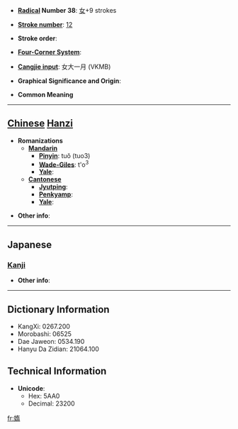 * '''[[Wiktionary:Chinese radical index| Radical]] Number 38''': [[Wiktionary:Chinese radical index 女|女]]+9 strokes

* '''[[Wiktionary:Chinese total strokes index|Stroke number]]''': [[Wiktionary:Chinese total strokes index 12|12]]

* '''Stroke order''': 

* '''[[Wiktionary:Chinese four corner index|Four-Corner System]]''': 

* '''[[Wiktionary:Chinese Cangjie index|Cangjie input]]''': 女大一月 (VKMB)

* '''Graphical Significance and Origin''': 

* '''Common Meaning'''

----

== [[Chinese]] [[Hanzi]] ==

* '''Romanizations'''
** '''[[Mandarin]]'''
*** '''[[Pinyin]]''': tuǒ (tuo3)
*** '''[[Wade-Giles]]''': t'o<sup>3</sup>
*** '''[[Yale]]''': 
** '''[[Cantonese]]'''
*** '''[[Jyutping]]''':
*** '''[[Penkyamp]]''': 
*** '''[[Yale]]''': 

* '''Other info''': 

----

==Japanese==
===[[Kanji]]===
{{kanji|on readings=[[た]] (ta), [[だ]] (da), [[な]] (na), [[ら]] (ra)|kun readings=[[みめよい]] (mimeyoi), [[おこたる]] (okotaru), [[みめよいさま]] (mimeyoisama)}}

* '''Other info''':  

----

== Dictionary Information ==

* KangXi: 0267.200
* Morobashi: 06525
* Dae Jaweon: 0534.190
* Hanyu Da Zidian: 21064.100

== Technical Information ==

* '''Unicode''':
** Hex: 5AA0
** Decimal: 23200

[[fr:媠]]